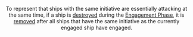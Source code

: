 <Header title="simulataneous fire"/>

To represent that ships with the same initiative are essentially attacking at the
same time, if a ship is [destroyed](/article/Destroyed) during the [Engagement Phase](/article/Engagement_Phase), it is [removed](/article/Removed_From_The_Game)
after all ships that have the same initiative as the currently engaged ship have
engaged.